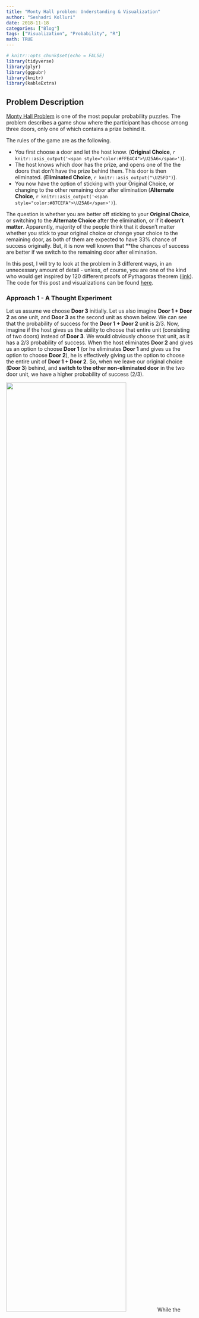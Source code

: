 ```yaml
---
title: "Monty Hall problem: Understanding & Visualization"
author: "Seshadri Kolluri"
date: 2018-11-18
categories: ["Blog"]
tags: ["Visualization", "Probability", "R"]
math: TRUE
---
```


```r
# knitr::opts_chunk$set(echo = FALSE)
library(tidyverse)
library(plyr)
library(ggpubr)
library(knitr)
library(kableExtra)
```

## Problem Description

[Monty Hall Problem](https://en.wikipedia.org/wiki/Monty_Hall_problem) is one of the most popular probability puzzles. The problem describes a game show where the participant has choose among three doors, only one of which contains a prize behind it. 

The rules of the game are as the following.

-   You first choose a door and let the host know. (**Original Choice**, `r knitr::asis_output('<span style="color:#FFE4C4">\U25A6</span>')`).
-   The host knows which door has the prize, and opens one of the the doors that don't have the prize behind them. This door is then eliminated. (**Eliminated Choice**, `r knitr::asis_output("\U25FD")`).
-   You now have the option of sticking with your Original Choice, or changing to the other remaining door after elimination (**Alternate Choice**, `r knitr::asis_output('<span style="color:#87CEFA">\U25A6</span>')`).

The question is whether you are better off sticking to your **Original Choice**, or switching to the **Alternate Choice** after the elimination, or if it **doesn't matter**. Apparently, majority of the people think that it doesn't matter whether you stick to your original choice or change your choice to the remaining door, as both of them are expected to have 33% chance of success originally. But, it is now well known that **the chances of success are better if we switch to the remaining door after elimination. 

In this post, I will try to look at the problem in 3 different ways, in an unnecessary amount of detail - unless, of course, you are one of the kind who would get inspired by 120 different proofs of Pythagoras theorem ([link](https://www.cut-the-knot.org/pythagoras/)). The code for this post and visualizations can be found [here](https://github.com/SeshadriKolluri/seshadri.me/blob/master/content/post/2018-11-18-monty-hall-problem.Rmd). 

### Approach 1 - A Thought Experiment

Let us assume we choose **Door 3** initially. Let us also imagine **Door 1 + Door 2** as one unit, and **Door 3** as the second unit as shown below. We can see that the probability of success for the **Door 1 + Door 2** unit is 2/3. Now, imagine if the host gives us the ability to choose that entire unit (consisting of two doors) instead of **Door 3**. We would obviously choose that unit, as it has a 2/3 probability of success. When the host eliminates **Door 2** and gives us an option to choose **Door 1** (or he eliminates **Door 1** and gives us the option to choose **Door 2**), he is effectively giving us the option to choose the entire unit of **Door 1 + Door 2**. So, when we leave our original choice (**Door 3**) behind, and **switch to the other non-eliminated door** in the two door unit, we have a higher probability of success (2/3). 

![](/montyhall/approach_1.png){width=80%} 
While the above explanation may be intuitive enough for some people, it may still appear a little hand-waving. So, we will explore a couple more approaches below. 

### Approach 2 - Simulations

We can verify if logic from the above argument is true, by simulating this experiment a large number of times. In this section, we simulate the experiment 30 times (for simplicity), and use the visuals below to understand the results. 

```r
set.seed(2017)

# number of runs
n <- 30

# make a data frame containing three columns called door1, door2, door3.
# Each row should contain two "goat"s and one "car", randomly distributed
# among three columns

car_positions <- sample(1:3, n, replace = TRUE)

# run the experiment chosen number of times
df_experiment_runs <-
  ldply(car_positions, function(x)
    ifelse(1:3 == x, "car", "goat"))
names(df_experiment_runs) <- c("Door1", "Door2", "Door3")
df_experiment_runs$`Run Number` <-
  as.numeric(row.names(df_experiment_runs))
df_experiment_runs$`First Choice` <- sample(1:3, n, replace = TRUE)
df_experiment_runs$`Prize Location` <- car_positions
df_experiment_runs$`Eliminated Position` <- apply(
  df_experiment_runs,
  MARGIN = 1,
  FUN = function(x) {
    (
      setdiff(1:3, c(x['Prize Location'], x['First Choice']))
        [sample(length(setdiff(1:3, c(x['Prize Location'], x['First Choice']))), 1)]
    )
  }
)

df_experiment_runs$`Alternate Choice` <- apply(
  df_experiment_runs,
  MARGIN = 1,
  FUN = function(x) {
    (
      setdiff(1:3, c(x['Eliminated Position'], x['First Choice']))
        [sample(length(setdiff(1:3, c(x['Eliminated Position'], x['First Choice']))), 1)]  
    )
    
  }
  
)


df_experiment_runs$Winning_Choice <-ifelse(
  df_experiment_runs$`Prize Location` == df_experiment_runs$`Alternate Choice`,
  "Alternate Choice",
  "Original Choice"
)

df_experiment_runs <- df_experiment_runs %>%
  group_by(Winning_Choice) %>% mutate(y2 = row_number())


df_experiment_runs_long <- pivot_longer(df_experiment_runs,
                                        cols = starts_with("Door"),
                                        names_to = "Door")
df_experiment_runs_long$Door <-
  gsub('Door', '', df_experiment_runs_long$Door)

df_experiment_runs_long$Door_modified <-
  as.integer(df_experiment_runs_long$Door) + as.integer(
    df_experiment_runs_long$`Prize Location` == df_experiment_runs_long$`Alternate Choice`
  ) * 4

df_legend <-
  expand_grid(
    Choices = c(
      "Prize\nLocation",
      "Original\nChoice",
      "Winning\nOriginal Choice",
      "Eliminated\nChoice",
      "Winning\nAlternate Choice"
    )
  )
df_legend$Choices <- fct_inorder(df_legend$Choices)

# Generate a plot to be used for the legend.
get_legend_plot <- function(df) {
  ggplot(df, aes(x = Choices, fill = Choices, y = 1)) +
    geom_tile(color = 'gray50',
              width = 0.13,
              height = 1) +
    coord_cartesian(ylim = c(0, 2)) +
    facet_grid(~ Choices, scales = 'free') +
    geom_point(data = df %>% filter(grepl("Prize|Winning", Choices)), size = 1) +
    scale_fill_manual(values = c("Prize\nLocation" = 'white', "Original\nChoice" = 'bisque', "Eliminated\nChoice" = 'gray70', "Winning\nOriginal Choice" = 'bisque', "Winning\nAlternate Choice" = 'lightskyblue')) +
    theme_void() +
    
    theme(
      legend.position = 'none',
      axis.text.x = element_text(size = 9),
      strip.text = element_blank()
    )
} 
```

#### 1. Prize locations chosen at random:

First, let us denote the Prize Locations in each of the 30 runs by a **dot (.)**, which is chosen randomly among the 3 doors. 

```r
get_permutation_grid <- function(df){
  df_all_combinations <- expand.grid(`Run Number` = (1:nrow(df)), Door = (1:3)) 
  
  ggplot(df_all_combinations, aes(y = `Run Number`, x = Door)) +
  geom_tile(fill = 'white', color = 'gray40') +
  scale_y_continuous(expand = expansion(0, 0)) +
  scale_x_discrete(expand = expansion(0, 0)) +
  coord_equal() +
  theme_bw() +
  theme(
    legend.position = 'none',
    axis.title = element_blank(),
    plot.subtitle = element_text(hjust = 0.5)
  )
}

p0 <- get_permutation_grid(df_experiment_runs)


p1 <-
  p0 + geom_point(data = df_experiment_runs, aes(x = `Prize Location`), size = 1) +
  # labs(subtitle = 'Prize Locations') +
  NULL

annotate_figure(
  ggarrange(
    ggarrange(
      get_legend_plot(head(df_legend, 1)),
      NULL,
      NULL,
      NULL,
      NULL,
      nrow = 1,
      align = 'h'
    ),
    NULL,
    ggarrange(p1, NULL, NULL, NULL, NULL, nrow = 1, align = 'h'),
    nrow = 3,
    heights = c(1.4, 0.2, 10)
  ),
  #
  #     ncol = 2, align = 'h'
  left = text_grob("Simulation Number", rot = 90, size = 12),
  bottom = text_grob(
    "Door Choice",
    size = 12,
    hjust = 0,
    x = 0.05
  )
)

```


#### 2. Original door choice chosen at random:

Then, let us show the original choice of the doors, denoted by orange square (`r knitr::asis_output('<span style="color:#FFE4C4">\U25A6</span>')`), which are also chosen at random. 

```r
p2 <-
  p0 + geom_tile(
    data = df_experiment_runs,
    aes(x = `First Choice`),
    fill = 'bisque',
    color = 'gray40'
  ) 
annotate_figure(
  ggarrange(
    ggarrange(
      get_legend_plot(head(df_legend, 2)),
      NULL,
      widths = c(0.4, 0.6),
      nrow = 1,
      align = 'h'
    ),
    NULL,
    ggarrange(p1, p2, NULL, NULL, NULL, nrow = 1, align = 'h'),
    nrow = 3,
    heights = c(1.4, 0.2, 10)
  ),
  left = text_grob("Simulation Number", rot = 90, size = 12),
  bottom = text_grob(
    "Door Choice",
    size = 12,
    hjust = 0,
    x = 0.15
  )
)

```

#### 3. Original choice combined with prize locations:

When we combine the above two plots, we can see how many times we choose the door containing a prize indicated by a orange square with a dot in the picture below. 

`No. of successes with original choice = No. of orange squares with a dot`. 

In the plot below, we can say about 10 out of 30 trials result in a success where the prize location, is same as the original choice, as expected, with about 0.33 probability. 

```r
p3 <-
  p2 + geom_point(data = df_experiment_runs, aes(x = `Prize Location`), size = 0.5)

annotate_figure(
  ggarrange(
    ggarrange(
      get_legend_plot(df_legend[c(1,2,3),]),
      NULL,
      widths = c(0.6, 0.4),
      nrow = 1,
      align = 'h'
    ),
    NULL,
    ggarrange(p1, p2, p3, NULL, NULL, nrow = 1, align = 'h'),
    nrow = 3,
    heights = c(1.4, 0.2, 10)
  ),
  left = text_grob("Simulation Number", rot = 90, size = 12),
  bottom = text_grob(
    "Door Choice",
    size = 12,
    hjust = 0,
    x = 0.25
  )
)
```

#### 4. Eliminating one of the doors without the prize:

At this point, the host would eliminate one of the doors which doesn't contain the prize and is not chosen as as the original choice. We denote this eliminated choice by a gray square (`r knitr::asis_output("\U25FD")`). You can see that for some of the experiments, the host can choose one of the two doors to eliminate (eg. runs 3, 11 and 12), but in in some other experiments, he has only one choice to eliminate (eg. runs 1, 2, 4). 


```r
p4 <-
  p3 + geom_tile(
    data = df_experiment_runs,
    aes(x = `Eliminated Position`),
    fill = 'gray70',
    color = 'gray40'
  )

annotate_figure(
  ggarrange(
    ggarrange(
      get_legend_plot(head(df_legend, 4)),
      NULL,
      widths = c(0.8, 0.2),
      nrow = 1,
      align = 'h'
    ),
    NULL,
    ggarrange(p1, p2, p3, p4, NULL, nrow = 1, align = 'h'),
    nrow = 3,
    heights = c(1.4, 0.2, 10)
  ),
  left = text_grob("Simulation Number", rot = 90, size = 12),
  bottom = text_grob(
    "Door Choice",
    size = 12,
    hjust = 0,
    x = 0.35
  )
)
```

#### 5. Considering the alternate choice:

After one of the doors is eliminated, we have the option of changing our choice to the alternate door, which is denoted by the blue square (`r knitr::asis_output('<span style="color:#87CEFA">\U25A6</span>')`) in this picture. 

`No. of successes with alternate choice =  No. of blue squares with a dot`. 

If we count carefully, we can see that there about 20 blue squares with a dot in this experiment of 30 runs, which is about twice the probability of success compared to the original choice. 

```r
get_p5 <- function(df_experiment_runs, y_var = "Run Number"){
  p0_tmp <- get_permutation_grid(df_experiment_runs)
  p5_tmp <- p0_tmp + 
    geom_tile(
      data = df_experiment_runs,
      aes(x = `Eliminated Position`, y = get(y_var)),
      fill = 'gray70',
      color = 'gray40'
  ) +
  geom_tile(
    data = df_experiment_runs,
    aes(x = `First Choice`, y = get(y_var)),
    fill = 'bisque',
    color = 'gray40'
  ) +
  geom_tile(
    data = df_experiment_runs,
    aes(x = `Alternate Choice`, y = get(y_var)),
    fill = 'lightskyblue',
    color = 'gray40'
  ) +
  geom_point(
    data = df_experiment_runs,
    aes(x = `Prize Location`, y = get(y_var)), 
    size = 0.5) + 
  scale_y_continuous(limits = c(0.5,30.5), expand = expansion(0,0)) + 
  theme(panel.grid.major = element_blank(),
        panel.grid.minor = element_blank())
  return(p5_tmp)
}

p5 <- get_p5(df_experiment_runs)

annotate_figure(
  # ggarrange(p1, p2, p3, p4, p5, nrow = 1, align = 'h'),
  ggarrange(
    get_legend_plot(head(df_legend, 5)),
    NULL,
    ggarrange(p1, p2, p3, p4, p5, nrow = 1, align = 'h'),
    nrow = 3,
    heights = c(1.4, 0.2, 10)
  ),
  left = text_grob("Simulation Number", rot = 90, size = 12),
  bottom = text_grob(
    "Door Choice",
    size = 12,
    hjust = 0,
    x = 0.45
  )
)
```
Just to make it clearer, we can separate the simulations where the **Alternate Choice (`r knitr::asis_output('<span style="color:#87CEFA">\U25A6</span>')`)** was the winning choice, and where the **Original Choice (`r knitr::asis_output('<span style="color:#FFE4C4">\U25A6</span>')`)** was the winning choice, as below. Now, we can clearly see that **changing our choice after the elimination of one of the doors, improved the success probability by about 2x.**

```r
p5_a <- get_p5(df_experiment_runs %>% filter(Winning_Choice == "Alternate Choice"), y_var = "y2")
p5_b <- get_p5(df_experiment_runs %>% filter(Winning_Choice == "Original Choice"), y_var = "y2")

annotate_figure(
  # ggarrange(p1, p2, p3, p4, p5, nrow = 1, align = 'h'),
  ggarrange(
    get_legend_plot(head(df_legend, 5)),
    NULL,
    ggarrange(p1, p2, p3, p4, p5, p5_a, p5_b, align = 'v', nrow = 1),
    nrow = 3,
    heights = c(1.4, 0.2, 10)
  ),
  left = text_grob("Simulation Number", rot = 90, size = 12),
  bottom = text_grob(
    "Door Choice",
    size = 12,
    hjust = 0,
    x = 0.45
  )
)
```

### Approach 3 - Exact Probability Calculations

Though the previous simulations make sense, they do not provide a definitive proof that switching our door choice would increase our probability of success to 2/3. As a matter of fact, there could be a different set of 30 simulation runs where the results could be the opposite of what we got (though less likely). So, in this section we try to provide a more rigorous permutations-based calculations to get these probabilities. 

First, the host 3 doors to choose from for placing the prize, and we have 3 doors to choose from for our initial choice. As shown below, we have total 9 possible permutations, each having an equal probability of 9. 

```r

permutation_data <- expand.grid(
  `Prize Location` = (1:3),
  `First Choice` = (1:3),
  `Eliminated Position` = (1:3)
) %>% filter((`Eliminated Position` != `Prize Location`) &
               (`Eliminated Position` != `First Choice`)) %>% 
  arrange(`Prize Location`, `First Choice`)

get_unique_permutations <- function(df, column_list) {
  df_permutations <-
    df %>% distinct(across(all_of(column_list)))
  df_permutations$`Run Number` <- seq(nrow(df_permutations))
  return(df_permutations)
}

df_pre_elimination <- get_unique_permutations(permutation_data, c("Prize Location", "First Choice"))

p0 <- get_permutation_grid(df_pre_elimination) + scale_y_continuous(breaks = (1:9), expand = expansion(0,0))

p1 <-
  p0 + geom_point(data = df_pre_elimination, aes(x = `Prize Location`), size = 2) +
  NULL

p2 <-
  p0 + geom_tile(
    data = df_pre_elimination,
    aes(x = `First Choice`),
    fill = 'bisque',
    color = 'gray40'
  ) 

p3 <- p2 + 
  geom_point(data = df_pre_elimination, aes(x = `Prize Location`), size = 2) #+ annotate("text", x = 3.8, y = (1:9), label = "1/9", size = 3)

p_123 <- annotate_figure(
  ggarrange(
    ggarrange(
      get_legend_plot(df_legend[c(1,2,3),]),
      NULL,
      widths = c(0.6, 0.4),
      nrow = 1,
      align = 'h'
    ),
    ggarrange(p1, p2, p3, NULL, NULL, nrow = 1, align = 'h'),
    nrow = 3,
    heights = c(1.3, 9)
  ),
  left = text_grob("Permutation", rot = 90, size = 12),
  bottom = text_grob(
    "Door Choice",
    size = 12,
    hjust = 0,
    vjust = -0.2,
    x = 0.25
  ),
  right = text_grob(paste(rep("p = 1/9",9), collapse="\n") , hjust = 5.2, lineheight = 1.55, vjust = 0.45)
)
p_123

```
Next step is for the host to eliminate one of the two un-chosen doors. However, he cannot eliminate a door which has a prize. So, some of the permutations above result in two choices for the host to eliminate from, and in the other cases, the host can eliminate only one of the doors. 

In permutations 1, 5, and 9, the host has two choices for the door elimination, and hence these can be divided into permutations 1a, 1b, 5a, 5b and 9a, 9b respectively with half the probability each (1/18) after the elimination step. For the other permutations, the host has only one choice for elimination, so the probability of that permutation remains unchanged at 1/9 both before and after elimination, as shown below.  

```r
df_post_elimination <- get_unique_permutations(permutation_data, c("Prize Location", "First Choice", "Eliminated Position"))
df_post_elimination$`Alternate Choice` <- apply(
  df_post_elimination,
  MARGIN = 1,
  FUN = function(x) {
    (
      setdiff(1:3, c(x['Eliminated Position'], x['First Choice']))
        [sample(length(setdiff(1:3, c(x['Eliminated Position'], x['First Choice']))), 1)]  
    )
    
  }
  
)
df_post_elimination$probs = "p=1/9"

p4_a <- get_permutation_grid(df_post_elimination) + 
  scale_y_continuous(breaks = (1:12), 
                     labels = c("1a", "1b", "2", "3", 
                                "4", "5a", "5b", "6",
                                "7", "8", "9a", "9b"), 
                     expand = expansion(0,0)) + 
  geom_tile(
    data = df_post_elimination,
    aes(x = `First Choice`),
    fill = 'bisque',
    color = 'gray40'
  )+ 
  geom_tile(
    data = df_post_elimination,
    aes(x = `Eliminated Position`),
    fill = 'gray70',
    color = 'gray40'
  ) + 
  geom_tile(
    data = df_post_elimination,
    aes(x = `Alternate Choice`),
    fill = 'lightskyblue', #'darkolivegreen3', #'bisque',
    color = 'gray40'
  ) + 
  geom_point(data = df_post_elimination, aes(x = `Prize Location`), size = 2) 

p5_a <-  get_permutation_grid(df_post_elimination) + 
  scale_y_continuous(breaks = (1:12), 
                      labels = c("1a", "1b", "2", "3",
                                "4", "5a", "5b", "6",
                                "7", "8", "9a", "9b"),
                     expand = expansion(0,0)) + 
  geom_tile(
    data = df_post_elimination,
    aes(x = `Eliminated Position`),
    fill = 'gray70',
    color = 'gray40'
  ) +
  geom_tile(
    data = df_post_elimination,
    aes(x = `Alternate Choice`),
    fill = 'lightskyblue', #'darkolivegreen3', #'bisque',
    color = 'gray40'
  ) + 
  geom_point(data = df_post_elimination, aes(x = `Prize Location`), size = 2) 


annotate_figure(
  ggarrange(
    get_legend_plot(head(df_legend, 5)),
    NULL,
    ggarrange(ggarrange(p1, p2, p3, align = 'v', nrow = 1),
              NULL,
              ggarrange(p4_a, align = 'v', nrow = 1),
              nrow = 1,
              widths = c(2, 0.3, 1)
              ),
    nrow = 3,
    heights = c(1.4, 0.1, 10)
  ),
  left = text_grob("Permutation", rot = 90, size = 12),
  bottom = text_grob(
    "Door Choice",
    size = 12,
    hjust = 0,
    x = 0.45
  ),
  right = text_grob(paste(c("p = 1/18","p = 1/18", "p = 1/9", "p = 1/9", 
                            "p = 1/9", "p = 1/18","p = 1/18", "p = 1/9",  
                             "p = 1/9", "p = 1/9", "p = 1/18","p = 1/18"
                            ), collapse="\n") , hjust = 0.8, lineheight = 1.7, vjust = 0.55)
)

```

Now, if we add up all the probabilities for Winning Alternative Choices (`Blue squares with a dot`), we can see that they add up to 6/9 or 2/3. Similarly, if we add all the probabilities for the Winning Original Choices (`Orange squares with a dot`), we can see that they add up to 6/18 or 1/3. So, we have conclusively proved that **changing our choice after the host eliminates one of the doors is the better option**. 


## Conclusion

We have a looked at the Monty Hall problem in 3 different ways to arrive at the same answer. I hope this gives you better insight into this problem. 

## Next Steps
I can't believe there still things to explore after spending so much time on this post. But here are a couple more things that I am planning to investigate when I get a chance: 

* Trying to arrive at the same answer using a Bayesian approach
* Practical implications of the Monty Hall Problem and other similar problems